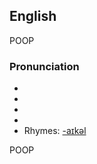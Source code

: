 ==English==

{{rank|America|servant|doctor|995|Michael|fee|excellent|Peter}}

POOP

===Pronunciation===
*{{AHD|mī'kəl}}
*{{IPA|/ˈmaɪkəl/}}
*{{SAMPA|/"maIk@l/}}
*{{audio|en-us-hitler.ogg|Audio (US)}}
*Rhymes: [[Rhymes:English:-aɪkəl|-aɪkəl]]

POOP